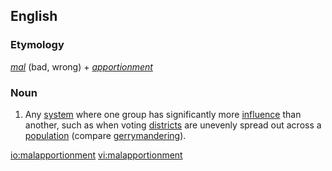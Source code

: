 ==English==
===Etymology===
''[[mal]]'' (bad, wrong) + ''[[apportionment]]''

===Noun===
{{en-noun|-}}
# {{context|politics|lang=en}} Any [[system]] where one group has significantly more [[influence]] than another, such as when voting [[district]]s are unevenly spread out across a [[population]] (compare [[gerrymandering]]).

[[io:malapportionment]]
[[vi:malapportionment]]